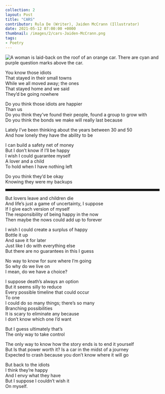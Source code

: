 ---
collection: 2
layout: Post
title: "CARS"
contributor: Rula De (Writer), Jaiden McCrann (Illustrator)
date: 2021-05-12 07:00:00 +0000
thumbnail: /images/2/cars-Jaiden-McCrann.png
tags: 
- Poetry
---
<img src="/images/2/cars-Jaiden-McCrann.png" 
    alt="A woman is laid-back on the roof of an orange car. There are cyan and purple question marks above the car." 
    class="w650" />

You know those idiots  
That stayed in their small towns  
While we all moved away; the ones  
That stayed home and we said  
They’d be going nowhere  

Do you think those idiots are happier  
Than us  
Do you think they’ve found their people, found a group to grow with  
Do you think the bonds we make will really last because  

Lately I’ve been thinking about the years between 30 and 50  
And how lonely they have the ability to be  

I can build a safety net of money  
But I don’t know if I’ll be happy  
I wish I could guarantee myself  
A lover and a child  
To hold when I have nothing left  

Do you think they’d be okay  
Knowing they were my backups  

<hr style="margin-left: 0; max-width: 480px; border-style: solid; background-color: #000" />

But lovers leave and children die  
And life’s just a game of uncertainty, I suppose  
If I give each version of myself  
The responsibility of being happy in the now  
Then maybe the nows could add up to forever  

I wish I could create a surplus of happy  
Bottle it up  
And save it for later  
Just like I do with everything else  
But there are no guarantees in this I guess  

No way to know for sure where I’m going  
So why do we live on  
I mean, do we have a choice?  

I suppose death’s always an option  
But it seems silly to reduce  
Every possible timeline that could occur  
To one  
I could do so many things; there’s so many  
Branching possibilities  
It is scary to eliminate any because  
I don’t know which one I’d want  

But I guess ultimately that’s  
The only way to take control  

The only way to know how the story ends is to end it yourself  
But Is that power worth it? Is a car in the midst of a journey  
Expected to crash because you don’t know where it will go  

But back to the idiots  
I think they’re happy  
And I envy what they have  
But I suppose I couldn’t wish it  
On myself.  